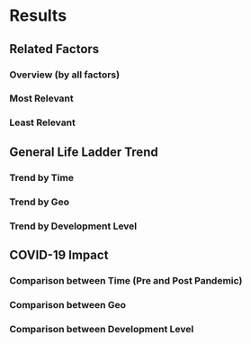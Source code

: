 # Results

## Related Factors

### Overview (by all factors)

### Most Relevant

### Least Relevant



## General Life Ladder Trend

### Trend by Time

### Trend by Geo

### Trend by Development Level



## COVID-19 Impact

### Comparison between Time (Pre and Post Pandemic)

### Comparison between Geo

### Comparison between Development Level